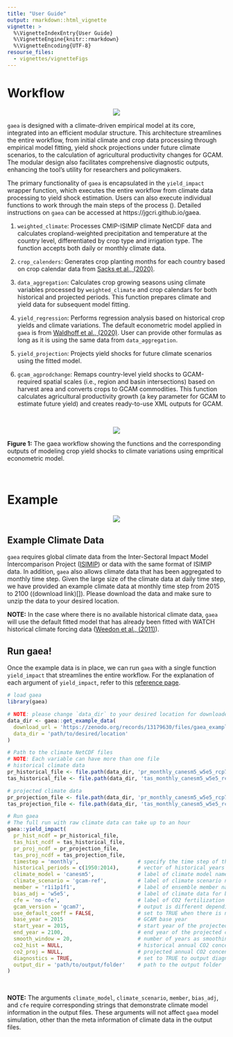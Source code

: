 ```yaml
---
title: "User Guide"
output: rmarkdown::html_vignette
vignette: >
  %\VignetteIndexEntry{User Guide}
  %\VignetteEngine{knitr::rmarkdown}
  %\VignetteEncoding{UTF-8}
resourse_files:
  - vignettes/vignetteFigs
---
```


<!-------------------------->
<!-------------------------->

<!-- HTML styles items    -->

<!-------------------------->
<!-------------------------->

```{=html}
<style>
.button {
  background-color: #555555;
  border-radius: 8px;
  border: none;
  color: white;
  padding: 15px 32px;
  text-align: center;
  text-decoration: none;
  display: inline-block;
  font-size: 16px;
  margin: 4px 2px;
  cursor: pointer;
}

.button:hover {
  box-shadow: 0 12px 16px 0 rgba(0,0,0,0.24), 0 17px 50px 0 rgba(0,0,0,0.19);
  background-color: #555555;
  color: gold;
}

p.comment {
background-color: #DBDBDB;
padding: 10px;
border: 1px solid black;
margin-left: 25px;
border-radius: 5px;
font-style: italic;
}

</style>
```
<!-------------------------->
<!-------------------------->

# Workflow

<!-------------------------->
<!-------------------------->

<p align="center"><img src="vignetteFigs/divider.png"/></p>


`gaea` is designed with a climate-driven empirical model at its core, integrated into an efficient modular structure. This architecture streamlines the entire workflow, from initial climate and crop data processing through empirical model fitting, yield shock projections under future climate scenarios, to the calculation of agricultural productivity changes for GCAM. The modular design also facilitates comprehensive diagnostic outputs, enhancing the tool's utility for researchers and policymakers.

The primary functionality of `gaea` is encapsulated in the `yield_impact` wrapper function, which executes the entire workflow from climate data processing to yield shock estimation. Users can also execute individual functions to work through the main steps of the process (\autoref{fig:workflow}). Detailed instructions on `gaea` can be accessed at https://jgcri.github.io/gaea.

1. `weighted_climate`: Processes CMIP-ISIMIP climate NetCDF data and calculates cropland-weighted precipitation and temperature at the country level, differentiated by crop type and irrigation type. The function accepts both daily or monthly climate data.

2. `crop_calenders`: Generates crop planting months for each country based on crop calendar data from [Sacks et al., (2020)](https:/doi/org/10.1111/j.1466-8238.2010.00551.x).

3. `data_aggregation`: Calculates crop growing seasons using climate variables processed by `weighted_climate` and crop calendars for both historical and projected periods. This function prepares climate and yield data for subsequent model fitting.

4. `yield_regression`: Performs regression analysis based on historical crop yields and climate variations. The default econometric model applied in `gaea` is from [Waldhoff et al., (2020)](https://doi.org/10.1088/1748-9326/abadcb). User can provide other formulas as long as it is using the same data from `data_aggregation`.

5. `yield_projection`: Projects yield shocks for future climate scenarios using the fitted model.

6. `gcam_agprodchange`: Remaps country-level yield shocks to GCAM-required spatial scales (i.e., region and basin intersections) based on harvest area and converts crops to GCAM commodities. This function calculates agricultural productivity growth (a key parameter for GCAM to estimate future yield) and creates ready-to-use XML outputs for GCAM.

<br />

<p align="center"><img src="vignetteFigs/workflow.jpg"/></p>
<a name="figure1"></a>
<p align="left" style="font-size:14px;"> **Figure 1:** The gaea workflow showing the functions and the corresponding outputs of modeling crop yield shocks to climate variations using empritical econometric model. </p>

<br />


<!-------------------------->
<!-------------------------->

# Example

<!-------------------------->
<!-------------------------->

<p align="center"><img src="vignetteFigs/divider.png"/></p>

## Example Climate Data

`gaea` requires global climate data from the Inter-Sectoral Impact Model Intercomparison Project ([ISIMIP](https://www.isimip.org/)) or data with the same format of ISIMIP data. In addition, `gaea` also allows climate data that has been aggregated to monthly time step. Given the large size of the climate data at daily time step, we have provided an example climate data at monthly time step from 2015 to 2100 ((download link)[]). Please download the data and make sure to unzip the data to your desired location.

<div class="alert alert-info">
<strong>NOTE:</strong> In the case where there is no available historical climate data, `gaea` will use the default fitted model that has already been fitted with WATCH historical climate forcing data ([Weedon et al., (2011)](https://doi.org/10.1175/2011JHM1369.1)).
</div>


## Run gaea!

Once the example data is in place, we can run `gaea` with a single function `yield_impact` that streamlines the entire workflow. For the explanation of each argument of `yield_impact`, refer to this [reference page](https://jgcri.github.io/gaea/reference/yield_impact.html).



```r

# load gaea
library(gaea)

# NOTE: please change `data_dir` to your desired location for downloaded data
data_dir <- gaea::get_example_data(
  download_url = 'https://zenodo.org/records/13179630/files/gaea_example_climate.zip?download=1',
  data_dir = 'path/to/desired/location'
)

# Path to the climate NetCDF files
# NOTE: Each variable can have more than one file
# historical climate data
pr_historical_file <- file.path(data_dir, 'pr_monthly_canesm5_w5e5_rcp7_1950_2014.nc')
tas_historical_file <- file.path(data_dir, 'tas_monthly_canesm5_w5e5_rcp7_1950_2014.nc')

# projected climate data
pr_projection_file <- file.path(data_dir, 'pr_monthly_canesm5_w5e5_rcp7_2015_2100.nc')
tas_projection_file <- file.path(data_dir, 'tas_monthly_canesm5_w5e5_rcp7_2015_2100.nc')

# Run gaea
# The full run with raw climate data can take up to an hour
gaea::yield_impact(
  pr_hist_ncdf = pr_historical_file, 
  tas_hist_ncdf = tas_historical_file, 
  pr_proj_ncdf = pr_projection_file, 
  tas_proj_ncdf = tas_projection_file, 
  timestep = 'monthly',                   # specify the time step of the NetCDF data (monthly or daily)
  historical_periods = c(1950:2014),      # vector of historical years selected for fitting
  climate_model = 'canesm5',              # label of climate model name
  climate_scenario = 'gcam-ref',          # label of climate scenario name
  member = 'r1i1p1f1',                    # label of ensemble member name
  bias_adj = 'w5e5',                      # label of climate data for bias adjustment
  cfe = 'no-cfe',                         # label of CO2 fertilization effect in the formula (default is no CFE)
  gcam_version = 'gcam7',                 # output is different depending on the GCAM version (gcam6 or gcam7)
  use_default_coeff = FALSE,              # set to TRUE when there is no historical climate data available
  base_year = 2015                        # GCAM base year
  start_year = 2015,                      # start year of the projected climate data
  end_year = 2100,                        # end year of the projected climate data
  smooth_window = 20,                     # number of years as smoothing window
  co2_hist = NULL,                        # historical annual CO2 concentration. If NULL, will use default value
  co2_proj = NULL,                        # projected annual CO2 concentration. If NULL, will use default value
  diagnostics = TRUE,                     # set to TRUE to output diagnostic plots
  output_dir = 'path/to/output/folder'    # path to the output folder
)

```

<br />

<div class="alert alert-info">
<strong>NOTE:</strong> The arguments `climate_model`, `climate_scenario`, `member`, `bias_adj`, and `cfe` require corresponding strings that demonstrate climate model information in the output files. These arguments will not affect `gaea` model simulation, other than the meta information of climate data in the output files.
</div>
